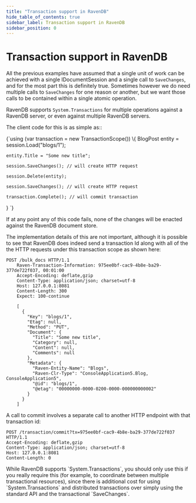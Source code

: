 ```yaml
---
title: "Transaction support in RavenDB"
hide_table_of_contents: true
sidebar_label: Transaction support in RavenDB
sidebar_position: 0
---
```



# Transaction support in RavenDB

All the previous examples have assumed that a single unit of work can be achieved with a single IDocumentSession and a single call to `SaveChanges`, and for the most part this is definitely true. Sometimes however we do need multiple calls to `SaveChanges` for one reason or another, but we want those calls to be contained within a single atomic operation.

RavenDB supports `System.Transactions` for multiple operations against a RavenDB server, or even against multiple RavenDB servers.

The client code for this is as simple as::

<TabItem value="transaction_support_1" label="transaction_support_1">
<CodeBlock language="csharp">
{`using (var transaction = new TransactionScope())
\{
	BlogPost entity = session.Load<BlogPost>("blogs/1");

	entity.Title = "Some new title";

	session.SaveChanges(); // will create HTTP request

	session.Delete(entity);

	session.SaveChanges(); // will create HTTP request

	transaction.Complete(); // will commit transaction
\}
`}
</CodeBlock>
</TabItem>
	
If at any point any of this code fails, none of the changes will be enacted against the RavenDB document store.

The implementation details of this are not important, although it is possible to see that RavenDB does indeed send a transaction Id along with all of the the HTTP requests under this transaction scope as shown here:

    
```
POST /bulk_docs HTTP/1.1
    Raven-Transaction-Information: 975ee0bf-cac9-4b8e-ba29-377de722f037, 00:01:00
    Accept-Encoding: deflate,gzip
    Content-Type: application/json; charset=utf-8
    Host: 127.0.0.1:8081
    Content-Length: 300
    Expect: 100-continue

    [
      {
        "Key": "blogs/1",
        "Etag": null,
        "Method": "PUT",
        "Document": {
          "Title": "Some new title",
          "Category": null,
          "Content": null,
          "Comments": null
        },
        "Metadata": {
          "Raven-Entity-Name": "Blogs",
          "Raven-Clr-Type": "ConsoleApplication5.Blog, ConsoleApplication5",
          "@id": "blogs/1",
          "@etag": "00000000-0000-0200-0000-000000000002"
        }
      }
    ]
```


A call to commit involves a separate call to another HTTP endpoint with that transaction id:

	POST /transaction/commit?tx=975ee0bf-cac9-4b8e-ba29-377de722f037 HTTP/1.1
	Accept-Encoding: deflate,gzip
	Content-Type: application/json; charset=utf-8
	Host: 127.0.0.1:8081
	Content-Length: 0

<Admonition type="note" title="">
While RavenDB supports `System.Transactions`, you should only use this if you really require this (for example, to coordinate between multiple transactional resources), since there is additional cost for using `System.Transactions` and distributed transactions over simply using the standard API and the transactional `SaveChanges`.
</Admonition>
